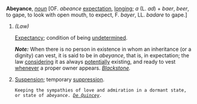 '''Abeyance''', ''[[noun (part of speech)|noun]]'' [OF. ''abeance'' [[expect]]ation, [[longing]]; ''a'' (L. ''ad'') + ''baer'', ''beer'', to gape, to look with open mouth, to expect, F. ''bayer'', LL. ''badare'' to gape.]

<ol>
<li>''(Law)''

[[Expectancy]]; condition of being [[undetermined]].

'''''Note:''''' When there is no person in existence in whom an inheritance (or a dignity) can vest, it is said to be in ''abeyance'', that is, in expectation; the law [[considering]] it as always [[potentially]] existing, and ready to vest [[whenever]] a proper owner appears. ''[[Blackstone (source)|Blackstone]].''

<li> [[Suspension]]; temporary [[suppression]].

<code>Keeping the sympathies of love and admiration in a dormant state, or state of ''abeyance''. ''[[De Quincey (source)|De Quincey]].''</code>
</ol>